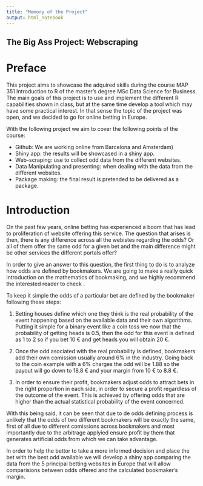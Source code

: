 ```yaml
---
title: "Memory of the Project"
output: html_notebook
---
```


## The Big Ass Project: Webscraping
# Preface

This project aims to showcase the adquired skills during the course MAP 351 Introduction to R of the master's degree MSc Data Science for Business. The main goals of this project is to use and implement the different R capabilities shown in class, but at the same time develop a tool which may have some practical interest. In that sense the topic of the project was open, and we decided to go for online betting in Europe.

With the following project we aim to cover the following points of the course:

+ Github: We are working online from Barcelona and Amsterdam)
+ Shiny app: the results will be showcased in a shiny app.
+ Web-scraping: use to collect odd data from the different websites.
+ Data Manipulating and presenting: when dealing with the data from the different websites.
+ Package making: the final result is pretended to be delivered as a package.

# Introduction

On the past few years, online betting has experienced a boom that has lead to proliferation of website offering this service. The question that arises is then, there is any difference across all the webistes regarding the odds? Or all of them offer the same odd for a given bet and the main difference might be other services the different portals offer?

In order to give an answer to this question, the first thing to do is to analyze how odds are defined by bookmakers. We are going to make a really quick introduction on the mathematics of bookmaking, and we highly recommend the interested reader to check .

To keep it simple the odds of a particular bet are defined by the bookmaker following these steps:

1. Betting houses define which one they think is the real probability of the event happening based on the available data and their own algorithms. Putting it simple for a binary event like a coin toss we now that the probability of getting heads is 0.5, then the odd for this event is defined as 1 to 2 so if you bet 10 € and get heads you will obtain 20 €.

2. Once the odd asociated with the real probability is defined, bookmakers add their own comission usually around 6% in the industry. Going back to the coin example with a 6% charges the odd will be 1.88 so the payout will go down to 18.8 € and your margin from 10 € to 8.8 €.

3. In order to ensure their profit, bookmakers adjust odds to attract bets in the right proportion in each side, in order to secure a profit regardless of the outcome of the event. This is achieved by offering odds that are higher than the actual statistical probability of the event concerned.

With this being said, it can be seen that due to de odds defining process is unlikely that the odds of two different bookmakers will be exactly the same, first of all due to different comissions across bookmakers and most importantly due to the arbitrage applyied ensure profit by them that generates artificial odds from which we can take advantage.

In order to help the bettor to take a more informed decision and place the bet with the best odd available we will develop a shiny app comparing the data from the 5 principal betting websites in Europe that will allow comparisions between odds offered and the calculated bookmaker's margin.

# 



